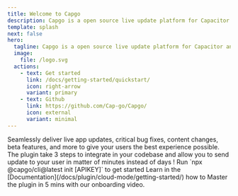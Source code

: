 ```yaml
---
title: Welcome to Capgo
description: Capgo is a open source live update platform for Capacitor and mobile development teams that enables you to deliver live updates to your users in matter of minutes instead of days.
template: splash
next: false
hero:
  tagline: Capgo is a open source live update platform for Capacitor and mobile development teams that enables you to deliver live updates to your users in matter of minutes instead of days
  image:
    file: /logo.svg
  actions:
    - text: Get started
      link: /docs/getting-started/quickstart/
      icon: right-arrow
      variant: primary
    - text: Github
      link: https://github.com/Cap-go/Capgo/
      icon: external
      variant: minimal
---
```



<CardGrid stagger>
  <Card title="The power of Live Update" icon="rocket">
    Seamlessly deliver live app updates, critical bug fixes, content changes, beta features, and more to give your users the best experience possible.
  </Card>
  <Card title="Easy to integrate" icon="pencil">
    The plugin take 3 steps to integrate in your codebase and allow you to send update to your user in matter of minutes instead of days !
  </Card>
  <Card title="Install" icon="setting">
    Run `npx @capgo/cli@latest init [APIKEY]` to get started
  </Card>
  <Card title="Extensive documentation" icon="open-book">
    Learn in the [Documentation](/docs/plugin/cloud-mode/getting-started/) how to Master the plugin in 5 mins with our onboarding video.
  </Card>
</CardGrid>
